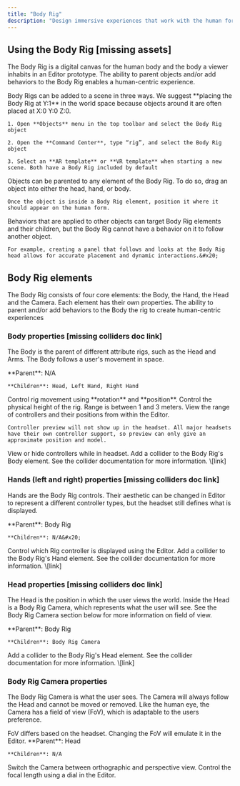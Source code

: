 ```yaml
---
title: "Body Rig"
description: "Design immersive experiences that work with the human form and perspective in a scene."
---
```


## Using the Body Rig \[missing assets]

The Body Rig is a digital canvas for the human body and the body a viewer inhabits in an Editor prototype. The ability to parent objects and/or add behaviors to the Body Rig enables a human-centric experience.

<AccordionGroup>
  <Accordion title="Adding a Body Rig to a scene" defaultOpen={false}>
    Body Rigs can be added to a scene in three ways. We suggest **placing the Body Rig at Y:1** in the world space because objects around it are often placed at X:0 Y:0 Z:0.&#x20;

    1. Open **Objects** menu in the top toolbar and select the Body Rig object

    2. Open the **Command Center**, type “rig”, and select the Body Rig object

    3. Select an **AR template** or **VR template** when starting a new scene. Both have a Body Rig included by default
  </Accordion>

  <Accordion title="Parenting objects to the Body Rig" defaultOpen={false}>
    Objects can be parented to any element of the Body Rig. To do so, drag an object into either the head, hand, or body.

    Once the object is inside a Body Rig element, position it where it should appear on the human form.
  </Accordion>

  <Accordion title="Using behaviors with the Body Rig" defaultOpen={false}>
    Behaviors that are applied to other objects can target Body Rig elements and their children, but the Body Rig cannot have a behavior on it to follow another object.

    For example, creating a panel that follows and looks at the Body Rig head allows for accurate placement and dynamic interactions.&#x20;
  </Accordion>
</AccordionGroup>

## Body Rig elements

The Body Rig consists of four core elements: the Body, the Hand, the Head and the Camera. Each element has their own properties. The ability to parent and/or add behaviors to the Body the rig to create human-centric experiences

### Body properties \[missing colliders doc link]

The Body is the parent of different attribute rigs, such as the Head and Arms. The Body follows a user's movement in space.&#x20;

<AccordionGroup>
  <Accordion title="Parent and Children" defaultOpen={false}>
    **Parent**: N/A

    **Children**: Head, Left Hand, Right Hand
  </Accordion>

  <Accordion title="Transform" defaultOpen={false}>
    Control rig movement using **rotation** and **position**.
  </Accordion>

  <Accordion title="Height" defaultOpen={false}>
    Control the physical height of the rig. Range is between 1 and 3 meters.
  </Accordion>

  <Accordion title="Controller preview" defaultOpen={false}>
    View the range of controllers and their positions from within the Editor.

    Controller preview will not show up in the headset. All major headsets have their own controller support, so preview can only give an approximate position and model.
  </Accordion>

  <Accordion title="Show controller on headset" defaultOpen={false}>
    View or hide controllers while in headset.
  </Accordion>

  <Accordion title="Colliders" defaultOpen={false}>
    Add a collider to the Body Rig's Body element. See the collider documentation for more information. \[link]
  </Accordion>
</AccordionGroup>

### Hands (left and right) properties \[missing colliders doc link]

Hands are the Body Rig controls. Their aesthetic can be changed in Editor to represent a different controller types, but the headset still defines what is displayed.&#x20;

<AccordionGroup>
  <Accordion title="Parent and Children" defaultOpen={false}>
    **Parent**: Body Rig

    **Children**: N/A&#x20;
  </Accordion>

  <Accordion title="Body Rig Hands" defaultOpen={false}>
    Control which Rig controller is displayed using the Editor.&#x20;
  </Accordion>

  <Accordion title="Colliders" defaultOpen={false}>
    Add a collider to the Body Rig's Hand element. See the collider documentation for more information. \[link]
  </Accordion>
</AccordionGroup>

### Head properties \[missing colliders doc link]

The Head is the position in which the user views the world. Inside the Head is a Body Rig Camera, which represents what the user will see. See the Body Rig Camera section below for more information on field of view.&#x20;

<AccordionGroup>
  <Accordion title="Parent and Children" defaultOpen={false}>
    **Parent**: Body Rig

    **Children**: Body Rig Camera
  </Accordion>

  <Accordion title="Colliders" defaultOpen={false}>
    Add a collider to the Body Rig's Head element. See the collider documentation for more information. \[link]
  </Accordion>
</AccordionGroup>

### Body Rig Camera properties

The Body Rig Camera is what the user sees. The Camera will always follow the Head and cannot be moved or removed. Like the human eye, the Camera has a field of view (FoV), which is adaptable to the users preference. &#x20;

<Info>
  FoV differs based on the headset. Changing the FoV will emulate it in the Editor.&#x20;
</Info>

<AccordionGroup>
  <Accordion title="Parent and Children" defaultOpen={false}>
    **Parent**: Head

    **Children**: N/A
  </Accordion>

  <Accordion title="Orthographic" defaultOpen={false}>
    Switch the Camera between orthographic and perspective view.
  </Accordion>

  <Accordion title="Focal length" defaultOpen={false}>
    Control the focal length using a dial in the Editor.
  </Accordion>
</AccordionGroup>